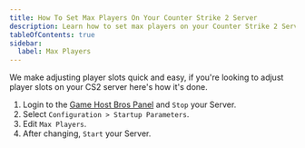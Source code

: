 ```yaml
---
title: How To Set Max Players On Your Counter Strike 2 Server
description: Learn how to set max players on your Counter Strike 2 Server
tableOfContents: true
sidebar:
  label: Max Players
---
```


We make adjusting player slots quick and easy, if you're looking to adjust player slots on your CS2 server here's how it's done.

1. Login to the [Game Host Bros Panel](https://panel.gamehostbros.com/) and `Stop` your Server.
2. Select `Configuration > Startup Parameters`.
3. Edit `Max Players`.
4. After changing, `Start` your Server.

